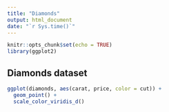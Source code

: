 ```yaml
---
title: "Diamonds"
output: html_document
date: "`r Sys.time()`"
---
```


```r
knitr::opts_chunk$set(echo = TRUE)
library(ggplot2)
```

## Diamonds dataset

```r
ggplot(diamonds, aes(carat, price, color = cut)) +
  geom_point() +
  scale_color_viridis_d()
```